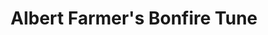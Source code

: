---
title: Albert Farmer's Bonfire Tune
publish: true
tuneMeta:
    type:
        - session
tuneDots:
    - dots:
        image: 
            src: /tunes/albert-farmers-bonfire-tune/albert-farmers-bonfire-tune.jpg
            height: 1241
            width: 1755
            alt: Albert Farmer's Bonfire Tune
        download: 
            title: Albert Farmer's Bonfire Tune
            src: /tunes/albert-farmers-bonfire-tune/albert-farmers-bonfire-tune.pdf
            fileSize: 25Kb
tuneVideo:
    - video: 
        title: Albert Farmer's Bonfire Tune
        src: /tunes/albert-farmers-bonfire-tune/albert-farmers-bonfire-tune.mp4
---